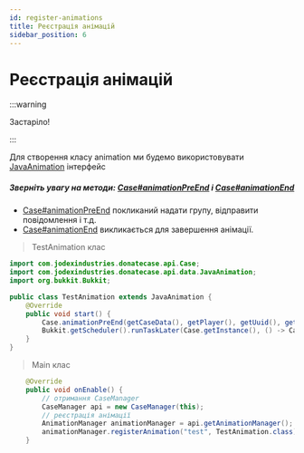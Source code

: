 ```yaml
---
id: register-animations
title: Реєстрація анімацій
sidebar_position: 6
---
```

# Реєстрація анімацій

:::warning

Застаріло!

:::


Для створення класу animation ми будемо використовувати [JavaAnimation](https://repo.jodexindustries.xyz/javadoc/releases/com/jodexindustries/donatecase/spigot/2.2.6.7/raw/com/jodexindustries/donatecase/api/data/JavaAnimation.html) інтерфейс

##### Зверніть увагу на методи: [Case#animationPreEnd](https://repo.jodexindustries.xyz/javadoc/releases/com/jodexindustries/donatecase/spigot/2.2.6.7/raw/com/jodexindustries/donatecase/api/Case.html#animationPreEnd(com.jodexindustries.donatecase.api.data.CaseData,org.bukkit.entity.Player,boolean,com.jodexindustries.donatecase.api.data.CaseData.Item)) і [Case#animationEnd](https://repo.jodexindustries.xyz/javadoc/releases/com/jodexindustries/donatecase/spigot/2.2.6.7/raw/com/jodexindustries/donatecase/api/Case.html#animationEnd(com.jodexindustries.donatecase.api.data.CaseData,org.bukkit.entity.Player,java.util.UUID,com.jodexindustries.donatecase.api.data.CaseData.Item))
- [Case#animationPreEnd](https://repo.jodexindustries.xyz/javadoc/releases/com/jodexindustries/donatecase/spigot/2.2.6.7/raw/com/jodexindustries/donatecase/api/Case.html#animationPreEnd(com.jodexindustries.donatecase.api.data.CaseData,org.bukkit.entity.Player,boolean,com.jodexindustries.donatecase.api.data.CaseData.Item)) покликаний надати групу, відправити повідомлення і т.д.
- [Case#animationEnd](https://repo.jodexindustries.xyz/javadoc/releases/com/jodexindustries/donatecase/spigot/2.2.6.7/raw/com/jodexindustries/donatecase/api/Case.html#animationEnd(com.jodexindustries.donatecase.api.data.CaseData,org.bukkit.entity.Player,java.util.UUID,com.jodexindustries.donatecase.api.data.CaseData.Item)) викликається для завершення анімації.

> TestAnimation клас
```java
import com.jodexindustries.donatecase.api.Case;
import com.jodexindustries.donatecase.api.data.JavaAnimation;
import org.bukkit.Bukkit;

public class TestAnimation extends JavaAnimation {
    @Override
    public void start() {
        Case.animationPreEnd(getCaseData(), getPlayer(), getUuid(), getWinItem());
        Bukkit.getScheduler().runTaskLater(Case.getInstance(), () -> Case.animationEnd(getCaseData(), getPlayer(), getUuid(), getWinItem()),20L);
    }
}

```

> Main клас
```java
    @Override
    public void onEnable() {
        // отримання CaseManager
        CaseManager api = new CaseManager(this);
        // реєстрація анімації
        AnimationManager animationManager = api.getAnimationManager();
        animationManager.registerAnimation("test", TestAnimation.class);
    }
```